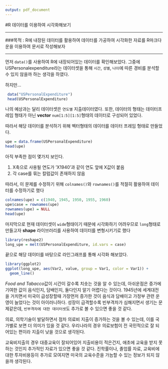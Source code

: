 ```yaml
---
output: pdf_document
---
```

#R 데이터를 이용하여 시각화해보기

---------------------------------------

###목적 : R에 내장된 데이터를 활용하여 데이터를 가공하여 시각화한 자료를 R마크다운을 이용하여 문서로 작성해보자

---------------------------------------

먼저 `data()`를 사용하여 R에 내장되어있는 데이터를 확인해보았다.
그중에 USPersonalexpenditure라는 데이터셋을 통해 `시간`, `성별`, `나이`에 따른 경비를 분석할 수 있지 않을까 하는 생각을 하였다.

하지만...

```r
 data("USPersonalExpenditure")
 head(USPersonalExpenditure)
```
나의 예상과는 달리 데이터셋은 `연도별` 지출데이터였다. 
또한, 데이터의 형태는 데이터프레임 형태가 아닌 **vector** `num[1:5][1:5]`형태의 데이터로 구성되어 있었다. 

따라서 해당 데이터를 분석하기 위해 벡터형태의 데이터를 데이터 프레임 형태로 만들었다.

```r
upe = data.frame(USPersonalExpenditure)
head(upe)
```
아직 부족한 점이 몇가지 보인다.

1. X축으로 사용될 연도가 'X1940'과 같이 연도 앞에 X값이 붙음
2. 각 case를 묶는 칼럼값이 존재하지 않음

따라서, 이 문제를 수정하기 위해 `colnames()`와 `rownames()`를 적절히 활용하여 데이터를 수정하기로 했다

```r
colnames(upe) = c(1940, 1945, 1950, 1955, 1960)
upe$case = rownames(upe)
rownames(upe) = NULL
head(upe)
```

마지막으로 현재 데이터셋이 `wide`형태이기 때문에 시각화하기 어려우므로 `long`형태로 만들고자 **shape** 라이브러리를 사용하여
데이터를 변형시키기로 했다

```r
library(reshape2)
long_upe = melt(USPersonalExpenditure, id.vars = case)
```

끝으로 해당 데이터를 바탕으로 라인그래프를 통해 시각화 해보았다.

```r
library(ggplot2)
ggplot(long_upe, aes(Var2, value, group = Var1, color = Var1)) +
  geom_line()
```

*Food and Tabacco*값이 시간이 갈수록 치솟는 것을 알 수 있는데, 아쉬운점은 증가에 기여한 값이 음식인지, 담배인지, 둘다인지 알기 어렵다는 것이다.
1945년에 세계대전을 거치면서 미국이 급성장할때 가장먼저 증가한 것이 음식과 담배이고 가정부 관련 운영이 늘었다는 것이 아이러니하다.
성장이 급격할수록 빈부격차가 심해지면서 생기는 문제같은데, `빈부격차에 대한 데이터셋`도 추가로 볼 수 있으면 좋을 것 같다.

의료, 의학기술이 발달하면서 점차 의료비 지출이 증가하는 것을 볼 수 있는데, 이를 국가별로 보면 더 의미가 있을 것 같다. 우리나라의 경우 의료보험이 
전 국민적으로 잘 되어있는 편이라 지출이 낮을 것으로 생각된다.

교육비지출의 경우 대중교육이 잘되어있어 지출비용이 적은건지, 애초에 교육을 받지 못하는 것인지 추가적인 자료가 있으면 좋을 것 같다.
진학률이나, 졸업률 자료, 교육비에 대한 투자비용등이 추가로 모여지면 미국의 교육수준을 가늠할 수 있는 정보가 되지 않을까 생각된다.








